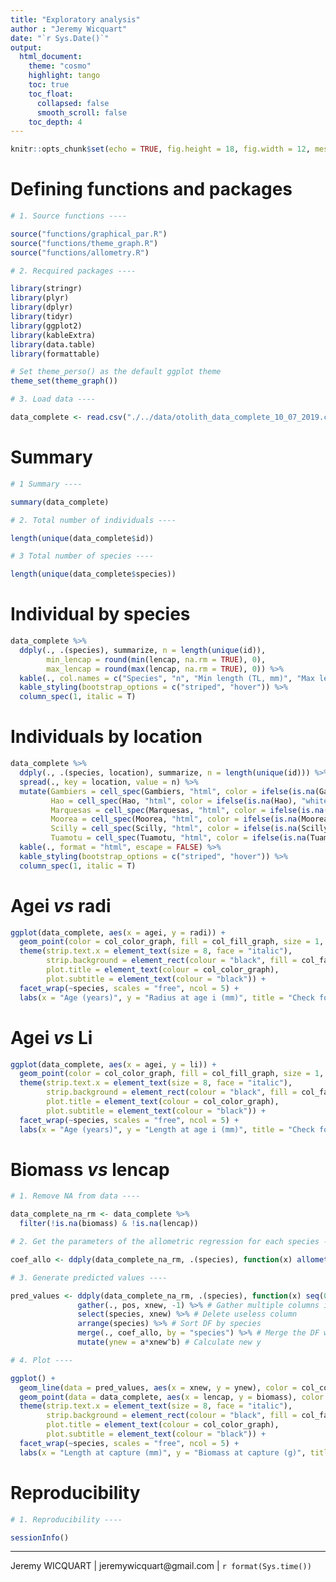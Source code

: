 ```yaml
---
title: "Exploratory analysis"
author : "Jeremy Wicquart"
date: "`r Sys.Date()`"
output: 
  html_document:
    theme: "cosmo"
    highlight: tango
    toc: true
    toc_float:
      collapsed: false
      smooth_scroll: false
    toc_depth: 4
---
```


```r

knitr::opts_chunk$set(echo = TRUE, fig.height = 18, fig.width = 12, message = FALSE, warning = FALSE)

```

# Defining functions and packages

```r

# 1. Source functions ----

source("functions/graphical_par.R")
source("functions/theme_graph.R")
source("functions/allometry.R")

# 2. Recquired packages ----

library(stringr)
library(plyr)
library(dplyr)
library(tidyr)
library(ggplot2)
library(kableExtra)
library(data.table)
library(formattable)

# Set theme_perso() as the default ggplot theme
theme_set(theme_graph())

# 3. Load data ----

data_complete <- read.csv("./../data/otolith_data_complete_10_07_2019.csv")

```

# Summary

```r

# 1 Summary ----

summary(data_complete)

# 2. Total number of individuals ----

length(unique(data_complete$id))

# 3 Total number of species ----

length(unique(data_complete$species))

```

# Individual by species

```r

data_complete %>%
  ddply(., .(species), summarize, n = length(unique(id)),
        min_lencap = round(min(lencap, na.rm = TRUE), 0),
        max_lencap = round(max(lencap, na.rm = TRUE), 0)) %>% 
  kable(., col.names = c("Species", "n", "Min length (TL, mm)", "Max length (TL, mm)")) %>%
  kable_styling(bootstrap_options = c("striped", "hover")) %>%
  column_spec(1, italic = T)

```

# Individuals by location

```r

data_complete %>%
  ddply(., .(species, location), summarize, n = length(unique(id))) %>% 
  spread(., key = location, value = n) %>% 
  mutate(Gambiers = cell_spec(Gambiers, "html", color = ifelse(is.na(Gambiers), "white", "#446CB3")),
         Hao = cell_spec(Hao, "html", color = ifelse(is.na(Hao), "white", "#446CB3")),
         Marquesas = cell_spec(Marquesas, "html", color = ifelse(is.na(Marquesas), "white", "#446CB3")),
         Moorea = cell_spec(Moorea, "html", color = ifelse(is.na(Moorea), "white", "#446CB3")),
         Scilly = cell_spec(Scilly, "html", color = ifelse(is.na(Scilly), "white", "#446CB3")),
         Tuamotu = cell_spec(Tuamotu, "html", color = ifelse(is.na(Tuamotu), "white", "#446CB3"))) %>% 
  kable(., format = "html", escape = FALSE) %>%
  kable_styling(bootstrap_options = c("striped", "hover")) %>%
  column_spec(1, italic = T)

```

# Agei *vs* radi

```r

ggplot(data_complete, aes(x = agei, y = radi)) +
  geom_point(color = col_color_graph, fill = col_fill_graph, size = 1, shape = 21)+
  theme(strip.text.x = element_text(size = 8, face = "italic"),
        strip.background = element_rect(colour = "black", fill = col_facet, size = 1),
        plot.title = element_text(colour = col_color_graph),
        plot.subtitle = element_text(colour = "black")) +
  facet_wrap(~species, scales = "free", ncol = 5) +
  labs(x = "Age (years)", y = "Radius at age i (mm)", title = "Check for outliers", subtitle = "agei vs radi")

```

# Agei *vs* Li

```r

ggplot(data_complete, aes(x = agei, y = li)) +
  geom_point(color = col_color_graph, fill = col_fill_graph, size = 1, shape = 21)+
  theme(strip.text.x = element_text(size = 8, face = "italic"),
        strip.background = element_rect(colour = "black", fill = col_facet, size = 1),
        plot.title = element_text(colour = col_color_graph),
        plot.subtitle = element_text(colour = "black")) +
  facet_wrap(~species, scales = "free", ncol = 5) +
  labs(x = "Age (years)", y = "Length at age i (mm)", title = "Check for outliers", subtitle = "agei vs li")

```

# Biomass *vs* lencap

```r

# 1. Remove NA from data ----

data_complete_na_rm <- data_complete %>% 
  filter(!is.na(biomass) & !is.na(lencap))

# 2. Get the parameters of the allometric regression for each species ----

coef_allo <- ddply(data_complete_na_rm, .(species), function(x) allometry(data = x, xreg = "lencap", yreg = "biomass", graph = FALSE))

# 3. Generate predicted values ----

pred_values <- ddply(data_complete_na_rm, .(species), function(x) seq(0, max(x$lencap), length.out = 100)) %>% # Create new x
               gather(., pos, xnew, -1) %>% # Gather multiple columns into two columns
               select(species, xnew) %>% # Delete useless column
               arrange(species) %>% # Sort DF by species
               merge(., coef_allo, by = "species") %>% # Merge the DF with parameters of allometric regression
               mutate(ynew = a*xnew^b) # Calculate new y

# 4. Plot ----

ggplot() +
  geom_line(data = pred_values, aes(x = xnew, y = ynew), color = col_color_graph) +
  geom_point(data = data_complete, aes(x = lencap, y = biomass), color = col_color_graph, fill = col_fill_graph, size = 1, shape = 21)+
  theme(strip.text.x = element_text(size = 8, face = "italic"),
        strip.background = element_rect(colour = "black", fill = col_facet, size = 1),
        plot.title = element_text(colour = col_color_graph),
        plot.subtitle = element_text(colour = "black")) +
  facet_wrap(~species, scales = "free", ncol = 5) +
  labs(x = "Length at capture (mm)", y = "Biomass at capture (g)", title = "Check for outliers", subtitle = "lencap vs biomass")

```

# Reproducibility

```r

# 1. Reproducibility ----

sessionInfo()

```

---
Jeremy WICQUART | jeremywicquart@gmail.com | `r format(Sys.time())`